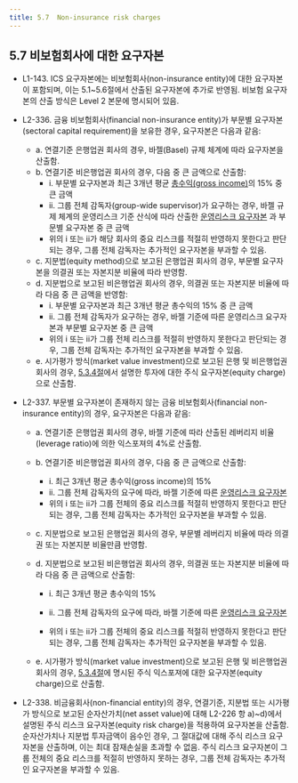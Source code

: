 ```yaml
---
title: 5.7	Non-insurance risk charges
---
```

## 5.7	비보험회사에 대한 요구자본

- L1-143. ICS 요구자본에는 비보험회사(non-insurance entity)에 대한 요구자본이 포함되며, 이는 5.1~5.6절에서 산출된 요구자본에 추가로 반영됨. 비보험 요구자본의 산출 방식은 Level 2 본문에 명시되어 있음.
- L2-336. 금융 비보험회사(financial non-insurance entity)가 부문별 요구자본(sectoral capital requirement)을 보유한 경우, 요구자본은 다음과 같음:
  - a. 연결기준 은행업권 회사의 경우, 바젤(Basel) 규제 체계에 따라 요구자본을 산출함.
  - b. 연결기준 비은행업권 회사의 경우, 다음 중 큰 금액으로 산출함:
    - i. 부문별 요구자본과 최근 3개년 평균 [총수익(gross income)](https://www.bis.org/publ/bcbs128.pdf)<GTooltipIcon desc="자산운용사의 경우, 총수익은 타사자산 운용에서 발생한 수익만 포함되며, IAIG 자체자산 운용에서 발생하는 수익은 다른 리스크 항목에서 반영됨. 총수익은 paragraph 650 of Basel II Comprehensive version에 정의되어 있음."/>의 15% 중 큰 금액  
    - ii. 그룹 전체 감독자(group-wide supervisor)가 요구하는 경우, 바젤 규제 체계의 운영리스크 기준 산식에 따라 산출한 [운영리스크 요구자본](https://www.bis.org/basel_framework/chapter/OPE/25.htm?inforce=20230101&published=20221208&export=pdf) <GTooltipIcon desc="The Basel III calculation for operational risk capital requirement is specified in the following document: https://www.bis.org/basel_framework/chapter/OPE/25.htm?inforce=20230101&published=20221208&export=pdf"/> 과 부문별 요구자본 중 큰 금액 
    - 위의 i 또는 ii가 해당 회사의 중요 리스크를 적절히 반영하지 못한다고 판단되는 경우, 그룹 전체 감독자는 추가적인 요구자본을 부과할 수 있음.
  - c. 지분법(equity method)으로 보고된 은행업권 회사의 경우, 부문별 요구자본을 의결권 또는 자본지분 비율에 따라 반영함.
  - d. 지분법으로 보고된 비은행업권 회사의 경우, 의결권 또는 자본지분 비율에 따라 다음 중 큰 금액을 반영함:
    - i. 부문별 요구자본과 최근 3개년 평균 총수익의 15% 중 큰 금액
    - ii. 그룹 전체 감독자가 요구하는 경우, 바젤 기준에 따른 운영리스크 요구자본과 부문별 요구자본 중 큰 금액
    - 위의 i 또는 ii가 그룹 전체 리스크를 적절히 반영하지 못한다고 판단되는 경우, 그룹 전체 감독자는 추가적인 요구자본을 부과할 수 있음.
  - e. 시가평가 방식(market value investment)으로 보고된 은행 및 비은행업권 회사의 경우, [5.3.4절](/ko/ics/level/500/530#534)에서 설명한 투자에 대한 주식 요구자본(equity charge)으로 산출함.
- L2-337. 부문별 요구자본이 존재하지 않는 금융 비보험회사(financial non-insurance entity)의 경우, 요구자본은 다음과 같음:

  - a. 연결기준 은행업권 회사의 경우, 바젤 기준에 따라 산출된 레버리지 비율(leverage ratio)에 의한 익스포져의 4%로 산출함.

  - b. 연결기준 비은행업권 회사의 경우, 다음 중 큰 금액으로 산출함:
    - i. 최근 3개년 평균 총수익(gross income)의 15%
    - ii. 그룹 전체 감독자의 요구에 따라, 바젤 기준에 따른 [운영리스크 요구자본](https://www.bis.org/basel_framework/chapter/OPE/25.htm?inforce=20230101&published=20221208&export=pdf) <GTooltipIcon desc="The Basel III calculation for operational risk capital requirement is specified in the following document: https://www.bis.org/basel_framework/chapter/OPE/25.htm?inforce=20230101&published=20221208&export=pdf"/>      
    - 위의 i 또는 ii가 그룹 전체의 중요 리스크를 적절히 반영하지 못한다고 판단되는 경우, 그룹 전체 감독자는 추가적인 요구자본을 부과할 수 있음.

  - c. 지분법으로 보고된 은행업권 회사의 경우, 부문별 레버리지 비율에 따라 의결권 또는 자본지분 비율만큼 반영함.

  - d. 지분법으로 보고된 비은행업권 회사의 경우, 의결권 또는 자본지분 비율에 따라 다음 중 큰 금액으로 산출함:
    - i. 최근 3개년 평균 총수익의 15%
    - ii. 그룹 전체 감독자의 요구에 따라, 바젤 기준에 따른 [운영리스크 요구자본](https://www.bis.org/basel_framework/chapter/OPE/25.htm?inforce=20230101&published=20221208&export=pdf) <GTooltipIcon desc="The Basel III calculation for operational risk capital requirement is specified in the following document: https://www.bis.org/basel_framework/chapter/OPE/25.htm?inforce=20230101&published=20221208&export=pdf"/> 
    
    - 위의 i 또는 ii가 그룹 전체의 중요 리스크를 적절히 반영하지 못한다고 판단되는 경우, 그룹 전체 감독자는 추가적인 요구자본을 부과할 수 있음.

  - e. 시가평가 방식(market value investment)으로 보고된 은행 및 비은행업권 회사의 경우, [5.3.4절](/ko/ics/level/500/530#534)에 명시된 주식 익스포져에 대한 요구자본(equity charge)으로 산출함.

- L2-338. 비금융회사(non-financial entity)의 경우, 연결기준, 지분법 또는 시가평가 방식으로 보고된 순자산가치(net asset value)에 대해 L2-226 항 a)~d)에서 설명된 주식 리스크 요구자본(equity risk charge)을 적용하여 요구자본을 산출함. 순자산가치나 지분법 투자금액이 음수인 경우, 그 절대값에 대해 주식 리스크 요구자본을 산출하며, 이는 최대 잠재손실을 초과할 수 없음. 주식 리스크 요구자본이 그룹 전체의 중요 리스크를 적절히 반영하지 못하는 경우, 그룹 전체 감독자는 추가적인 요구자본을 부과할 수 있음.